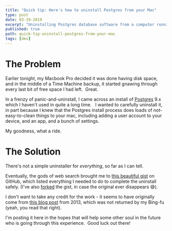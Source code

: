 ```yaml
---
title: "Quick tip: Here's how to uninstall Postgres from your Mac"
type: post
date: 03-19-2019
excerpt: "Uninstalling Postgres database software from a computer running MacOS isn't super straightforward - this is what I found helpful."
published: true
path: quick-tip-uninstall-postgres-from-your-mac
tags: [dev]
---
```


# The Problem

Earlier tonight, my Macbook Pro decided it was done having disk space, and in the middle of a Time Machine backup, it started gnawing through every last bit of free space I had left.  Great.

In a frenzy of panic-and-uninstall, I came across an install of [Postgres](https://www.postgresql.org/) 9.x which I haven't used in quite a long time.   I wanted to carefully uninstall it, in part because I knew that the Postgres install process does loads of not-easy-to-clean things to your mac, including adding a user account to your device, and an app, and a bunch of settings.

My goodness, what a ride.

# The Solution

There's not a simple uninstaller for _everything_, so far as I can tell.

Eventually, the gods of web search brought me to [this beautiful gist](https://gist.github.com/Atlas7/b1a40a2ffd85728b33e7) on GitHub, which listed everything I needed to do to complete the uninstall safely. (I've also [forked](https://gist.github.com/mbifulco/1e44a2e9b7e3bd784f01ef5a138da829) the gist, in case the original ever disappears 😅).

I don't want to take any credit for the work - it seems to have originally come from [this blog post](http://hzchirs-blog.logdown.com/posts/142678-how-completely-uninstall-postgresql-9x-on-mac-osx) from 2013, which was not returned by my Bing-fu (yeah, you read that right).  

I'm posting it here in the hopes that will help some other soul in the future who is going through this experience.  Good luck out there!